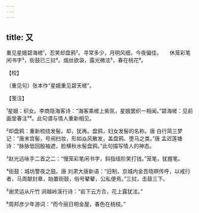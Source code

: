 ```yaml
---
---
---
```

title: 又
---







重见星娥碧海槎¹，忍笑却盘鸦²。寻常多少，月明风细，今夜偏佳。　　休笼彩笔闲书字³，街鼓已三挝⁴。烟丝欲袅，露光微泫⁵，春在桃花⁶。





【校】


〔重见句〕张本作“星娥重见碧天槎”。





【笺注】


¹星娥：织女。李商隐海客诗：“海客乘槎上紫氛，星娥罢织一相闻。”碧海槎：见前画堂春注⁵⁶。此句谓与情人重新相见。

²却盘鸦：重新梳绕发髻。却，犹再。盘鸦，妇女发髻的名称。唐 白行简三梦记：“唐末宫髻，号闹扫妆，形如焱风散发，盖盘鸦、堕马之类。”唐 孟迟莲塘诗：“脉脉低回殷袖遮，脸横秋水髻盘鸦。”此句描写情人的神态。

³赵光远咏手二首之二：“慢笼彩笔闲书字，斜指瑶阶笑打钱。”笼笔，犹握笔。

⁴街鼓：城坊警夜之鼓。唐 刘肃大唐新语：“旧制，京城内金吾晓暝传呼，以戒行者，马周献封章，始置街鼓，俗号鼕鼕，公私便焉。”三挝，击鼓三下。

⁵谢灵运从斤竹 涧越岭溪行诗：“岩下云方合，花上露犹泫。”

⁶周邦彦少年游词：“而今丽日明金屋，春色在桃枝。”